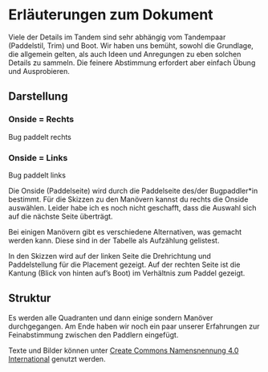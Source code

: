 # Erläuterungen zum Dokument {.unnumbered}

Viele der Details im Tandem sind sehr abhängig vom Tandempaar (Paddelstil, Trim) und Boot. Wir haben uns bemüht, sowohl die Grundlage, die allgemein gelten, als auch Ideen und Anregungen zu eben solchen Details zu sammeln. Die feinere Abstimmung erfordert aber einfach Übung und Ausprobieren.

## Darstellung

::: {.column-margin .panel-tabset group="side"}
### Onside = Rechts {.unnumbered}
Bug paddelt rechts

### Onside = Links {.unnumbered}
Bug paddelt links
:::

Die Onside (Paddelseite) wird durch die Paddelseite des/der Bugpaddler*in bestimmt. 
[Für die Skizzen zu den Manövern kannst du rechts die Onside auswählen. Leider habe ich es noch nicht geschafft, dass die Auswahl sich auf die nächste Seite überträgt.]{.content-visible when-format="html"}

Bei einigen Manövern gibt es verschiedene Alternativen, was gemacht werden kann. Diese sind in der Tabelle als Aufzählung gelistest. 

In den Skizzen wird auf der linken Seite die Drehrichtung und Paddelstellung für die Placement gezeigt. Auf der rechten Seite ist die Kantung (Blick von hinten auf's Boot) im Verhältnis zum Paddel gezeigt.

## Struktur

Es werden alle Quadranten und dann einige sondern Manöver durchgegangen. Am Ende haben wir noch ein paar unserer Erfahrungen zur Feinabstimmung zwischen den Paddlern eingefügt.


[Texte und Bilder können unter [Create Commons Namensnennung 4.0 International](https://creativecommons.org/licenses/by/4.0/deed.de) genutzt werden.]{.content-visible when-format="pdf"}
